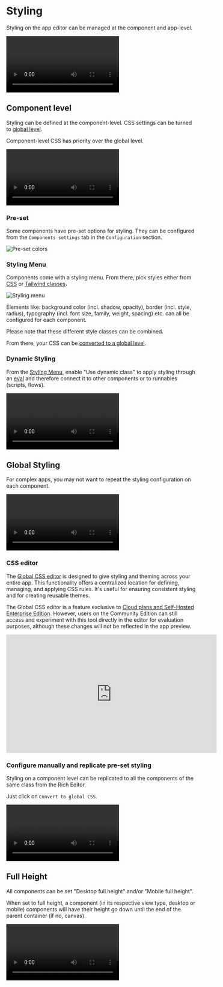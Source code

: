 
# Styling

Styling on the app editor can be managed at the component and app-level.

<video
	className="border-2 rounded-lg object-cover w-full h-full dark:border-gray-800"
	autoPlay
	controls
	src="/videos/app_styling.mp4"
/>

## Component level

Styling can be defined at the component-level. CSS settings can be turned to [global level](#global-styling).

Component-level CSS has priority over the global level.

<video
	className="border-2 rounded-lg object-cover w-full h-full dark:border-gray-800"
	controls
	src="/videos/styling_component.mp4"
/>

### Pre-set

Some components have pre-set options for styling. They can be configured from the `Components settings` tab in the `Configuration` section.

![Pre-set colors](../../assets/apps/8_app_styling/pre_set_colors.png.webp)

### Styling Menu

Components come with a styling menu. From there, pick styles either from [CSS](https://www.w3schools.com/html/html_css.asp) or [Tailwind classes](https://tailwind.build/classes).

![Styling menu](../../assets/apps/8_app_styling/styling_menu.png "Styling menu")

Elements like: background color (incl. shadow, opacity), border (incl. style, radius), typography (incl. font size, family, weight, spacing) etc. can all be configured for each component.

Please note that these different style classes can be combined.

From there, your CSS can be [converted to a global level](#configure-manually-and-replicate-pre-set-styling).

### Dynamic Styling

From the [Styling Menu](#styling-menu), enable "Use dynamic class" to apply styling through an [eval](../3_app-runnable-panel.mdx#evals) and therefore connect it to other components or to runnables (scripts, flows).

<video
	className="border-2 rounded-lg object-cover w-full h-full dark:border-gray-800"
	controls
	src="/videos/dynamic_styling.mp4"
/>

## Global Styling

For complex apps, you may not want to repeat the styling configuration on each component.

<video
	className="border-2 rounded-lg object-cover w-full h-full dark:border-gray-800"
	controls
	src="/videos/global_styling.mp4"
/>

### CSS editor

The [Global CSS editor](../9_css_editor.mdx) is designed to give styling and theming across your entire app. This functionality offers a centralized location for defining, managing, and applying CSS rules. It's useful for ensuring consistent styling and for creating reusable themes.

The Global CSS editor is a feature exclusive to [Cloud plans and Self-Hosted Enterprise Edition](/pricing). However, users on the Community Edition can still access and experiment with this tool directly in the editor for evaluation purposes, although these changes will not be reflected in the app preview.

<iframe
	width="560"
	height="315"
	src="https://www.youtube.com/embed/6_MjKgbdCFQ"
	title="YouTube video player"
	frameborder="0"
	allow="accelerometer; autoplay; clipboard-write; encrypted-media; gyroscope; picture-in-picture; web-share"
	allowFullScreen="true"
></iframe>

<br />

<div className="grid grid-cols-2 gap-2 my-4">
	<DocCard
		title="CSS editor"
		description="The Global CSS editor is designed to give styling and theming across your entire app."
		href="/docs/apps/css_editor"
		color="orange"
	/>
</div>

### Configure manually and replicate pre-set styling

Styling on a component level can be replicated to all the components of the same class from the Rich Editor.

Just click on `Convert to global CSS`.

<video
	className="border-2 rounded-lg object-cover w-full h-full dark:border-gray-800"
	controls
	src="/videos/copy_style_global_css.mp4"
/>

## Full Height

All components can be set "Desktop full height" and/or "Mobile full height".

When set to full height, a component (in its respective view type, desktop or mobile) components will have their height go down until the end of the parent container (if no, canvas).

<video
	className="border-2 rounded-lg object-cover w-full h-full dark:border-gray-800"
	controls
	src="/videos/full_height.mp4"
/>